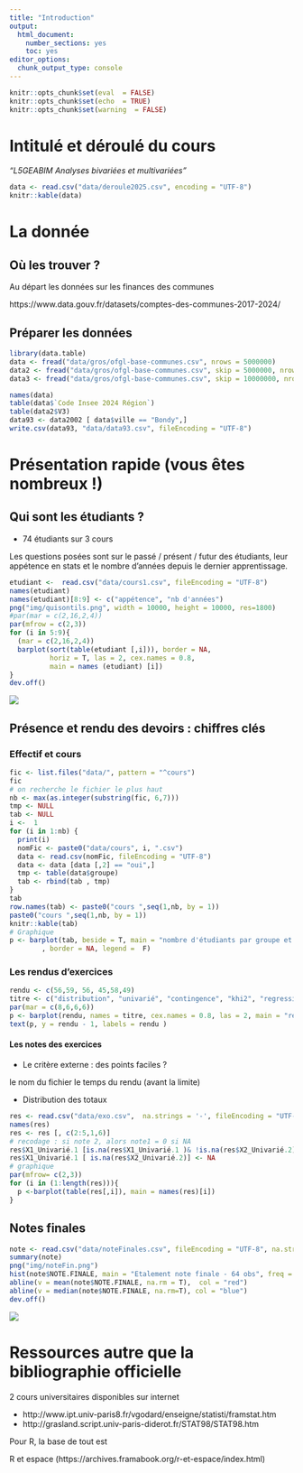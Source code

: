 ```yaml
---
title: "Introduction"
output:
  html_document:
    number_sections: yes
    toc: yes
editor_options:
  chunk_output_type: console
---
```


```r
knitr::opts_chunk$set(eval  = FALSE)
knitr::opts_chunk$set(echo  = TRUE)
knitr::opts_chunk$set(warning  = FALSE)
``` 


# Intitulé et déroulé du cours


*"L5GEABIM Analyses bivariées et multivariées"*




```r
data <- read.csv("data/deroule2025.csv", encoding = "UTF-8")
knitr::kable(data)
```


# La donnée

## Où les trouver ?

Au départ les données sur les finances des communes

https://www.data.gouv.fr/datasets/comptes-des-communes-2017-2024/



## Préparer les données



```r
library(data.table)
data <- fread("data/gros/ofgl-base-communes.csv", nrows = 5000000)
data2 <- fread("data/gros/ofgl-base-communes.csv", skip = 5000000, nrows = 5000000)
data3 <- fread("data/gros/ofgl-base-communes.csv", skip = 10000000, nrows = 5000000)

names(data)
table(data$`Code Insee 2024 Région`)
table(data2$V3)
data93 <- data2002 [ data$ville == "Bondy",]
write.csv(data93, "data/data93.csv", fileEncoding = "UTF-8")
```







# Présentation rapide (vous êtes nombreux !)

## Qui sont les étudiants ?

- 74 étudiants sur 3 cours

Les questions posées sont sur le passé / présent / futur des étudiants, leur appétence en stats et 
le nombre d'années depuis le dernier apprentissage.


```r
etudiant <-  read.csv("data/cours1.csv", fileEncoding = "UTF-8")
names(etudiant)
names(etudiant)[8:9] <- c("appétence", "nb d'années")
png("img/quisontils.png", width = 10000, height = 10000, res=1800)
#par(mar = c(2,16,2,4))
par(mfrow = c(2,3))
for (i in 5:9){
  (mar = c(2,16,2,4))
  barplot(sort(table(etudiant [,i])), border = NA,
          horiz = T, las = 2, cex.names = 0.8, 
          main = names (etudiant) [i])
}
dev.off()
```


![](img/quisontils.png)


## Présence et rendu des devoirs : chiffres clés

### Effectif et cours

```r
fic <- list.files("data/", pattern = "^cours")
fic
# on recherche le fichier le plus haut
nb <- max(as.integer(substring(fic, 6,7)))
tmp <- NULL
tab <- NULL
i <-  1
for (i in 1:nb) {
  print(i)
  nomFic <- paste0("data/cours", i, ".csv")
  data <- read.csv(nomFic, fileEncoding = "UTF-8")
  data <- data [data [,2] == "oui",]
  tmp <- table(data$groupe)
  tab <- rbind(tab , tmp)
}
tab
row.names(tab) <- paste0("cours ",seq(1,nb, by = 1))
paste0("cours ",seq(1,nb, by = 1))
knitr::kable(tab)
# Graphique
p <- barplot(tab, beside = T, main = "nombre d'étudiants par groupe et par cours", xlab = "groupe", ylab = "nb", col = terrain.colors(nb) 
        , border = NA, legend =  F)

```





### Les rendus d'exercices



```r
rendu <- c(56,59, 56, 45,58,49)
titre <- c("distribution", "univarié", "contingence", "khi2", "regression", "1er script")
par(mar = c(8,6,6,6))
p <- barplot(rendu, names = titre, cex.names = 0.8, las = 2, main = "rendu devoirs (effectif 75 étudiants environ)", border = NA)
text(p, y = rendu - 1, labels = rendu )
```


#### Les notes des exercices


- Le critère externe : des points faciles ?

le nom du fichier
le temps du rendu (avant la limite)

- Distribution des totaux

```r
res <- read.csv("data/exo.csv",  na.strings = '-', fileEncoding = "UTF-8")
names(res)
res <- res [, c(2:5,1,6)]
# recodage : si note 2, alors note1 = 0 si NA
res$X1_Univarié.1 [is.na(res$X1_Univarié.1 )& !is.na(res$X2_Univarié.2)] <- 0
res$X1_Univarié.1 [ is.na(res$X2_Univarié.2)] <- NA
# graphique
par(mfrow= c(2,3))
for (i in (1:length(res))){
  p <-barplot(table(res[,i]), main = names(res)[i])
}
```




## Notes finales



```r
note <- read.csv("data/noteFinales.csv", fileEncoding = "UTF-8", na.strings = c("EN ATTENTE", "NA","-"), dec = ",")
summary(note)
png("img/noteFin.png")
hist(note$NOTE.FINALE, main = "Etalement note finale - 64 obs", freq = T, border = NA)
abline(v = mean(note$NOTE.FINALE, na.rm = T),  col = "red")
abline(v = median(note$NOTE.FINALE, na.rm=T), col = "blue")
dev.off()
```

![](img/noteFin.png)

# Ressources autre que la bibliographie officielle

2 cours universitaires disponibles sur internet

- http://www.ipt.univ-paris8.fr/vgodard/enseigne/statisti/framstat.htm
- http://grasland.script.univ-paris-diderot.fr/STAT98/STAT98.htm

Pour R, la base de tout est 

R et espace (https://archives.framabook.org/r-et-espace/index.html)


